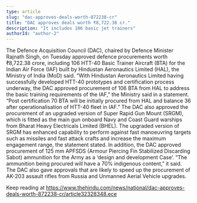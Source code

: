 ```yaml
---
type: article
slug: "dac-approves-deals-worth-872238-cr"
title: "DAC approves deals worth ₹8,722.38 cr."
description: "It includes 106 basic jet trainers"
authorId: "author-2"
---
```


The Defence Acquisition Council (DAC), chaired by Defence Minister Rajnath Singh, on Tuesday approved defence procurements worth ₹8,722.38 crore, including 106 HTT-40 Basic Trainer Aircraft (BTA) for the Indian Air Force (IAF) built by Hindustan Aeronautics Limited (HAL), the Ministry of India (MoD) said.
“With Hindustan Aeronautics Limited having successfully developed HTT-40 prototypes and certification process underway, the DAC approved procurement of 106 BTA from HAL to address the basic training requirements of the IAF,” the Ministry said in a statement. “Post certification 70 BTA will be initially procured from HAL and balance 36 after operationalisation of HTT-40 fleet in IAF.”
The DAC also approved the procurement of an upgraded version of Super Rapid Gun Mount (SRGM), which is fitted as the main gun onboard Navy and Coast Guard warships from Bharat Heavy Electricals Limited (BHEL). The upgraded version of SRGM has enhanced capability to perform against fast manoeuvring targets such as missiles and fast attack crafts and increase the maximum engagement range, the statement stated.
In addition, the DAC approved procurement of 125 mm APFSDS (Armour Piercing Fin Stabilized Discarding Sabot) ammunition for the Army as a ‘design and development Case’. “The ammunition being procured will have a 70% indigenous content,” it said. The DAC also gave approvals that are likely to speed up the procurement of AK-203 assault rifles from Russia and Unmanned Aerial Vehicle upgrades.

Keep reading at https://www.thehindu.com/news/national/dac-approves-deals-worth-872238-cr/article32328348.ece
